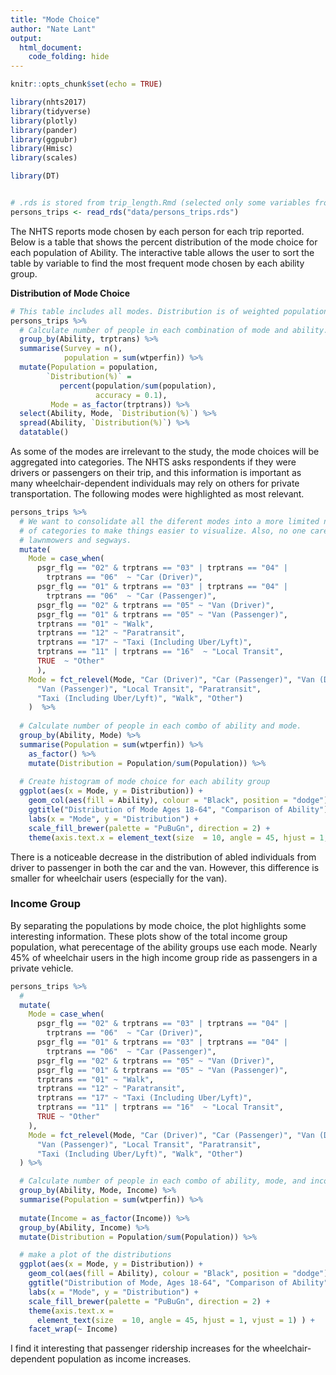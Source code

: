 ```yaml
---
title: "Mode Choice"
author: "Nate Lant"
output: 
  html_document:
    code_folding: hide
---
```


```r
knitr::opts_chunk$set(echo = TRUE)

library(nhts2017)
library(tidyverse)
library(plotly)
library(pander)
library(ggpubr)
library(Hmisc)
library(scales)

library(DT)


# .rds is stored from trip_length.Rmd (selected only some variables from nhts_trips)
persons_trips <- read_rds("data/persons_trips.rds")
```

The NHTS reports mode chosen by each person for each trip reported. Below is a table that shows the percent distribution of the mode choice for each population of Ability. The interactive table allows the user to sort the table by variable to find the most frequent mode chosen by each ability group.

**Distribution of Mode Choice**
```r
# This table includes all modes. Distribution is of weighted population.
persons_trips %>% 
  # Calculate number of people in each combination of mode and ability.
  group_by(Ability, trptrans) %>%
  summarise(Survey = n(),
            population = sum(wtperfin)) %>%
  mutate(Population = population,
        `Distribution(%)` = 
           percent(population/sum(population), 
                   accuracy = 0.1),
         Mode = as_factor(trptrans)) %>%
  select(Ability, Mode, `Distribution(%)`) %>%
  spread(Ability, `Distribution(%)`) %>% 
  datatable()
```

As some of the modes are irrelevant to the study, the mode choices will be aggregated into categories. The NHTS asks respondents if they were drivers or passengers on their trip, and this information is important as many wheelchair-dependent individuals may rely on others for private transportation. The following modes were highlighted as most relevant.

```r
persons_trips %>% 
  # We want to consolidate all the diferent modes into a more limited number
  # of categories to make things easier to visualize. Also, no one cares about
  # lawnmowers and segways.
  mutate(
    Mode = case_when(
      psgr_flg == "02" & trptrans == "03" | trptrans == "04" | 
        trptrans == "06"  ~ "Car (Driver)",
      psgr_flg == "01" & trptrans == "03" | trptrans == "04" | 
        trptrans == "06"  ~ "Car (Passenger)",
      psgr_flg == "02" & trptrans == "05" ~ "Van (Driver)",
      psgr_flg == "01" & trptrans == "05" ~ "Van (Passenger)",
      trptrans == "01" ~ "Walk",
      trptrans == "12" ~ "Paratransit",
      trptrans == "17" ~ "Taxi (Including Uber/Lyft)",
      trptrans == "11" | trptrans == "16"  ~ "Local Transit",
      TRUE  ~ "Other"
      ),
    Mode = fct_relevel(Mode, "Car (Driver)", "Car (Passenger)", "Van (Driver)", 
      "Van (Passenger)", "Local Transit", "Paratransit", 
      "Taxi (Including Uber/Lyft)", "Walk", "Other")
    )  %>%
  
  # Calculate number of people in each combo of ability and mode.
  group_by(Ability, Mode) %>%
  summarise(Population = sum(wtperfin)) %>%
    as_factor() %>%
    mutate(Distribution = Population/sum(Population)) %>%
  
  # Create histogram of mode choice for each ability group
  ggplot(aes(x = Mode, y = Distribution)) + 
    geom_col(aes(fill = Ability), colour = "Black", position = "dodge") +
    ggtitle("Distribution of Mode Ages 18-64", "Comparison of Ability") +
    labs(x = "Mode", y = "Distribution") +
    scale_fill_brewer(palette = "PuBuGn", direction = 2) + 
    theme(axis.text.x = element_text(size  = 10, angle = 45, hjust = 1, vjust = 1))
```

There is a noticeable decrease in the distribution of abled individuals from driver to passenger in both the car and the van. However, this difference is smaller for wheelchair users (especially for the van).

### Income Group
By separating the populations by mode choice, the plot highlights some interesting information. These plots show of the total income group population, what perecentage of the ability groups use each mode. Nearly 45% of wheelchair users in the high income group ride as passengers in a private vehicle.

```r
persons_trips %>%
  # 
  mutate(
    Mode = case_when(
      psgr_flg == "02" & trptrans == "03" | trptrans == "04" |
        trptrans == "06"  ~ "Car (Driver)",
      psgr_flg == "01" & trptrans == "03" | trptrans == "04" |
        trptrans == "06"  ~ "Car (Passenger)",
      psgr_flg == "02" & trptrans == "05" ~ "Van (Driver)",
      psgr_flg == "01" & trptrans == "05" ~ "Van (Passenger)",
      trptrans == "01" ~ "Walk",
      trptrans == "12" ~ "Paratransit",
      trptrans == "17" ~ "Taxi (Including Uber/Lyft)",
      trptrans == "11" | trptrans == "16"  ~ "Local Transit",
      TRUE ~ "Other"
    ),
    Mode = fct_relevel(Mode, "Car (Driver)", "Car (Passenger)", "Van (Driver)",
      "Van (Passenger)", "Local Transit", "Paratransit", 
      "Taxi (Including Uber/Lyft)", "Walk", "Other")
  ) %>%

  # Calculate number of people in each combo of ability, mode, and income
  group_by(Ability, Mode, Income) %>%
  summarise(Population = sum(wtperfin)) %>%
  
  mutate(Income = as_factor(Income)) %>%
  group_by(Ability, Income) %>%
  mutate(Distribution = Population/sum(Population)) %>%

  # make a plot of the distributions
  ggplot(aes(x = Mode, y = Distribution)) +
    geom_col(aes(fill = Ability), colour = "Black", position = "dodge") +
    ggtitle("Distribution of Mode, Ages 18-64", "Comparison of Ability") +
    labs(x = "Mode", y = "Distribution") +
    scale_fill_brewer(palette = "PuBuGn", direction = 2) +
    theme(axis.text.x =
      element_text(size  = 10, angle = 45, hjust = 1, vjust = 1) ) +
    facet_wrap(~ Income)
```

I find it interesting that passenger ridership increases for the wheelchair-dependent population as income increases.
